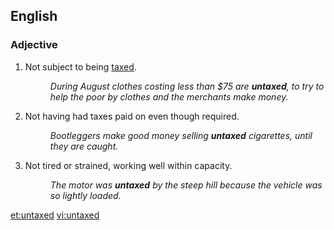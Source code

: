 ==English==

===Adjective===
{{en-adj|-}}

#Not subject to being [[tax]]ed.
#:''During August clothes costing less than $75 are '''untaxed''', to try to help the poor by clothes and the merchants make money.''
#Not having had taxes paid on even though required.
#:''Bootleggers make good money selling '''untaxed''' cigarettes, until they are caught.''
#Not tired or strained, working well within capacity.
#:''The motor was '''untaxed''' by the steep hill because the vehicle was so lightly loaded.''

[[et:untaxed]]
[[vi:untaxed]]